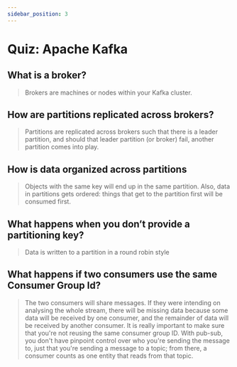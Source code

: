 ```yaml
---
sidebar_position: 3
---
```


# Quiz: Apache Kafka

## What is a broker?

> Brokers are machines or nodes within your Kafka cluster.

## How are partitions replicated across brokers?

> Partitions are replicated across brokers such that there is a leader partition, and should that leader partition (or broker) fail, another partition comes into play.

## How is data organized across partitions
> Objects with the same key will end up in the same partition. Also, data in partitions gets ordered: things that get to the partition first will be consumed first.

## What happens when you don’t provide a partitioning key?

> Data is written to a partition in a round robin style


## What happens if two consumers use the same Consumer Group Id?

> The two consumers will share messages. If they were intending on analysing the whole stream, there will be missing data because some data will be received by one consumer, and the remainder of data will be received by another consumer. It is really important to make sure that you're not reusing the same consumer group ID. With pub-sub, you don't have pinpoint control over who you're sending the message to, just that you're sending a message to a topic; from there, a consumer counts as one entity that reads from that topic.
